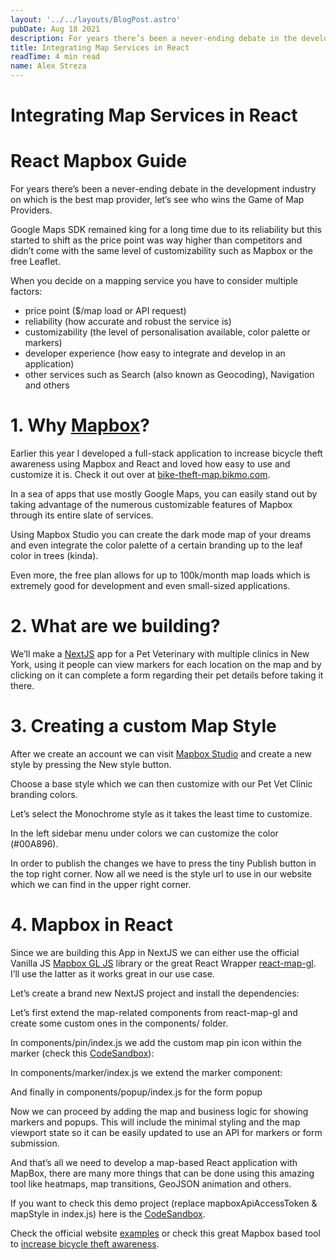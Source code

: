 ```yaml
---
layout: '../../layouts/BlogPost.astro'
pubDate: Aug 18 2021
description: For years there’s been a never-ending debate in the development industry on which is the best map provider, let’s see who wins the Game of Map Providers. Google Maps SDK remained king for a long time…
title: Integrating Map Services in React
readTime: 4 min read
name: Alex Streza
---
```



<BlogImage src="https://miro.medium.com/max/1400/0*bcucYGcemS9QQ7qp" />

# Integrating Map Services in React

# React Mapbox Guide

For years there’s been a never-ending debate in the development industry on which is the best map provider, let’s see who wins the Game of Map Providers.

Google Maps SDK remained king for a long time due to its reliability but this started to shift as the price point was way higher than competitors and didn’t come with the same level of customizability such as Mapbox or the free Leaflet.

When you decide on a mapping service you have to consider multiple factors:

- price point ($/map load or API request)
- reliability (how accurate and robust the service is)
- customizability (the level of personalisation available, color palette or markers)
- developer experience (how easy to integrate and develop in an application)
- other services such as Search (also known as Geocoding), Navigation and others

<BlogImage src="https://miro.medium.com/max/1000/0*YCsDSMz_cLWDA-h5" />

# 1\. Why [Mapbox](https://www.mapbox.com/)?

Earlier this year I developed a full-stack application to increase bicycle theft awareness using Mapbox and React and loved how easy to use and customize it is. Check it out over at [bike-theft-map.bikmo.com](https://bike-theft-map.bikmo.com/).

<BlogImage src="https://miro.medium.com/max/1400/0*ufznDnQ2BCn9Z0Kx" />

In a sea of apps that use mostly Google Maps, you can easily stand out by taking advantage of the numerous customizable features of Mapbox through its entire slate of services.

Using Mapbox Studio you can create the dark mode map of your dreams and even integrate the color palette of a certain branding up to the leaf color in trees (kinda).

Even more, the free plan allows for up to 100k/month map loads which is extremely good for development and even small-sized applications.

# 2\. What are we building?

<BlogImage src="https://miro.medium.com/max/1400/0*XapYfE2iyzxw_FUr" />

We’ll make a [NextJS](https://nextjs.org/) app for a Pet Veterinary with multiple clinics in New York, using it people can view markers for each location on the map and by clicking on it can complete a form regarding their pet details before taking it there.

# 3\. Creating a custom Map Style

After we create an account we can visit [Mapbox Studio](https://studio.mapbox.com/) and create a new style by pressing the New style button.

Choose a base style which we can then customize with our Pet Vet Clinic branding colors.

Let’s select the Monochrome style as it takes the least time to customize.

<BlogImage src="https://miro.medium.com/max/1400/0*syjqGBcWD6GA7hjm" />

In the left sidebar menu under colors we can customize the color (#00A896).

<BlogImage src="https://miro.medium.com/max/1400/0*SKVMeLcQ6GqUM-oy" />

In order to publish the changes we have to press the tiny Publish button in the top right corner. Now all we need is the style url to use in our website which we can find in the upper right corner.

<BlogImage src="https://miro.medium.com/max/1400/0*kpS4tRwhMPUSB7Wp" />

# 4\. Mapbox in React

Since we are building this App in NextJS we can either use the official Vanilla JS [Mapbox GL JS](https://docs.mapbox.com/mapbox-gl-js/example/) library or the great React Wrapper [react-map-gl](https://visgl.github.io/react-map-gl/). I’ll use the latter as it works great in our use case.

Let’s create a brand new NextJS project and install the dependencies:

<BlogImage src="https://miro.medium.com/max/1400/1*2LMrBK0aJXCMe4bpjn6uCQ.png" />

Let’s first extend the map-related components from react-map-gl and create some custom ones in the components/ folder.

In components/pin/index.js we add the custom map pin icon within the marker (check this [CodeSandbox](https://codesandbox.io/s/react-mapbox-example-t7xv0?file=/pages/index.js)):

<BlogImage src="https://miro.medium.com/max/1400/1*R3ERu6Ss42qm5OzvMm_XXw.png" />

In components/marker/index.js we extend the marker component:

<BlogImage src="https://miro.medium.com/max/1400/1*LoTCYIClalhxt1gyJkcWvA.png" />

And finally in components/popup/index.js for the form popup

<BlogImage src="https://miro.medium.com/max/1400/1*Ls1WOC55SOpjETPrCeySZA.png" />

Now we can proceed by adding the map and business logic for showing markers and popups. This will include the minimal styling and the map viewport state so it can be easily updated to use an API for markers or form submission.

<BlogImage src="https://miro.medium.com/max/1400/1*HElcQN1WmU2NKt-wxtrFqw.png" />

And that’s all we need to develop a map-based React application with MapBox, there are many more things that can be done using this amazing tool like heatmaps, map transitions, GeoJSON animation and others.

If you want to check this demo project (replace mapboxApiAccessToken & mapStyle in index.js) here is the [CodeSandbox](https://codesandbox.io/s/react-mapbox-example-t7xv0?file=/pages/index.js).

Check the official website [examples](https://visgl.github.io/react-map-gl/examples) or check this great Mapbox based tool to [increase bicycle theft awareness](https://bike-theft-map.bikmo.com/).
